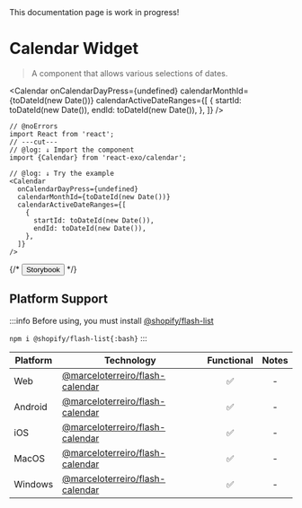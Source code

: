
<Callout type="warning">
  This documentation page is work in progress!
</Callout>

# Calendar Widget

> A component that allows various selections of dates.

<Calendar
  onCalendarDayPress={undefined}
  calendarMonthId={toDateId(new Date())}
  calendarActiveDateRanges={[
    {
      startId: toDateId(new Date()),
      endId: toDateId(new Date()),
    },
  ]}
/>

```tsx twoslash
// @noErrors
import React from 'react';
// ---cut---
// @log: ↓ Import the component
import {Calendar} from 'react-exo/calendar';

// @log: ↓ Try the example
<Calendar
  onCalendarDayPress={undefined}
  calendarMonthId={toDateId(new Date())}
  calendarActiveDateRanges={[
    {
      startId: toDateId(new Date()),
      endId: toDateId(new Date()),
    },
  ]}
/>
```

{/* <Button href="https://exo.fig.run/?path=/docs/primitives-widgets-calendar">Storybook</Button> */}

## Platform Support

:::info
Before using, you must install [@shopify/flash-list](https://shopify.github.io/flash-list)

`npm i @shopify/flash-list{:bash}`
:::

| Platform | Technology | Functional | Notes |
| -------- | ---------- | :--------: | :---: |
| Web | [@marceloterreiro/flash-calendar](https://marceloprado.github.io/flash-calendar) | ✅ | - |
| Android | [@marceloterreiro/flash-calendar](https://marceloprado.github.io/flash-calendar) | ✅ | - |
| iOS | [@marceloterreiro/flash-calendar](https://marceloprado.github.io/flash-calendar) | ✅ | - |
| MacOS | [@marceloterreiro/flash-calendar](https://marceloprado.github.io/flash-calendar) | ✅ | - |
| Windows | [@marceloterreiro/flash-calendar](https://marceloprado.github.io/flash-calendar) | ✅ | - |

